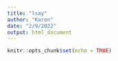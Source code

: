 ```yaml
---
title: "lsay"
author: "Karen"
date: "2/9/2022"
output: html_document
---
```


```r
knitr::opts_chunk$set(echo = TRUE)
```

